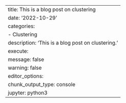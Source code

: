 ---
title: This is a blog post on clustering
date: '2022-10-29'
categories:
  - Clustering
description: 'This is a blog post on clustering.'
execute:
  message: false
  warning: false
editor_options:
  chunk_output_type: console
jupyter: python3
---